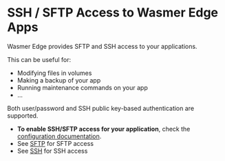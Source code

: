 
# SSH / SFTP Access to Wasmer Edge Apps

<CalloutProFeature />

Wasmer Edge provides SFTP and SSH access to your applications.

This can be useful for:

* Modifying files in volumes
* Making a backup of your app
* Running maintenance commands on your app
* ...

Both user/password and SSH public key-based authentication are supported.

* **To enable SSH/SFTP access for your application**, check the
[configuration documentation](./configuration).
* See [SFTP](./sftp) for SFTP access
* See [SSH](./app_ssh) for SSH access

